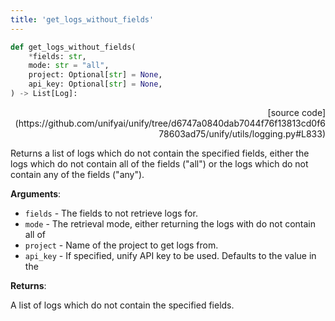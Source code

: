```yaml
---
title: 'get_logs_without_fields'
---
```


```python
def get_logs_without_fields(
    *fields: str,
    mode: str = "all",
    project: Optional[str] = None,
    api_key: Optional[str] = None,
) -> List[Log]:
```

<p align="right">[source code](https://github.com/unifyai/unify/tree/d6747a0840dab7044f76f13813cd0f678603ad75/unify/utils/logging.py#L833)</p>

Returns a list of logs which do not contain the specified fields, either the logs
which do not contain all of the fields ("all") or the logs which do not contain any
of the fields ("any").

**Arguments**:

- `fields` - The fields to not retrieve logs for.
- `mode` - The retrieval mode, either returning the logs with do not contain all of
- `project` - Name of the project to get logs from.
- `api_key` - If specified, unify API key to be used. Defaults to the value in the



**Returns**:

A list of logs which do not contain the specified fields.